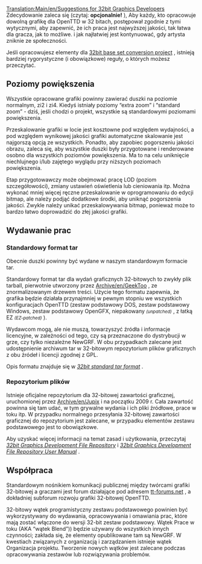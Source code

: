 [[Translation:Main/en/Suggestions for 32bit Graphics Developers]] <!--{{en/-}}-->
Zdecydowanie zaleca się (czytaj: '''opcjonalnie! ''' ), Aby każdy, kto opracowuje dowolną grafikę dla OpenTTD w 32 bitach, postępował zgodnie z tymi wytycznymi, aby zapewnić, że ich praca jest najwyższej jakości, tak łatwa dla gracza, jak to możliwe. i jak najłatwiej jest kontynuować, gdy artysta zniknie ze społeczności.

Jeśli opracowujesz elementy dla [[Main/pl/Projekt konwersji zestawu bazowego 32bpp|32bit base set conversion project]] , istnieją bardziej rygorystyczne (i obowiązkowe) reguły, o których możesz przeczytać.

==Poziomy powiększenia==

Wszystkie opracowane grafiki powinny zawierać duszki na poziomie normalnym, zi2 i zi4. Kiedyś istniały poziomy “extra zoom” i “standard zoom” - dziś, jeśli chodzi o projekt, wszystkie są standardowymi poziomami powiększenia.

Przeskalowanie grafiki w locie jest kosztowne pod względem wydajności, a pod względem wynikowej jakości grafiki automatyczne skalowanie jest najgorszą opcją ze wszystkich. Ponadto, aby zapobiec pogorszeniu jakości obrazu, zaleca się, aby wszystkie duszki były przygotowane i renderowane osobno dla wszystkich poziomów powiększenia. Ma to na celu uniknięcie niechlujnego i/lub zajętego wyglądu przy niższych poziomach powiększenia.

Etap przygotowawczy może obejmować pracę LOD (poziom szczegółowości), zmiany ustawień oświetlenia lub cieniowania itp. Można wykonać mniej więcej ręczne przeskalowanie w oprogramowaniu do edycji bitmap, ale należy podjąć dodatkowe środki, aby uniknąć pogorszenia jakości. Zwykle należy unikać przeskalowywania bitmap, ponieważ może to bardzo łatwo doprowadzić do złej jakości grafiki.

==Wydawanie prac==

<!--{{note|It is now technically possible to make releases as .grfs, as the project intended. We are in the process of documenting this option. In the mean time you can use the standard tar format.}}-->
{{informacja/Pl|Z technicznego punktu widzenia możliwe jest wydawanie wersji jako .grfs, zgodnie z zamierzeniami projektu. Jesteśmy w trakcie dokumentowania tej opcji. W międzyczasie możesz użyć standardowego formatu tar.}}

===Standardowy format tar===

Obecnie duszki powinny być wydane w naszym standardowym formacie tar.

Standardowy format tar dla wydań graficznych 32-bitowych to zwykły plik tarball, pierwotnie utworzony przez [[Archive/en/GeekToo]] , ze znormalizowanym drzewem treści. Użycie tego formatu zapewnia, że ​​grafika będzie działała przynajmniej w pewnym stopniu we wszystkich konfiguracjach OpenTTD (zestaw podstawowy DOS, zestaw podstawowy Windows, zestaw podstawowy OpenGFX, niepakowany <small>''(unpatched)''</small> , z łatką EZ <small>''(EZ-patched)''</small> ).

Wydawcom mogą, ale nie muszą, towarzyszyć źródła i informacje licencyjne, w zależności od tego, czy są przeznaczone do dystrybucji w grze, czy tylko niezależne NewGRF. W obu przypadkach zalecane jest udostępnienie archiwum tar w 32-bitowym repozytorium plików graficznych z obu źródeł i licencji zgodnej z GPL.

Opis formatu znajduje się w ''[[Main/pl/Standardowy format tar 32bity|32bit standard tar format]]'' .

===Repozytorium plików===

Istnieje oficjalne repozytorium dla 32-bitowej zawartości graficznej, uruchomionej przez  [[Archive/en/Jupix]] i na początku 2009 r. Cała zawartość powinna się tam udać, w tym grywalne wydania i ich pliki źródłowe, prace w toku itp. W przypadku normalnego przesyłania 32-bitowej zawartości graficznej do repozytorium jest zalecane, w przypadku elementów zestawu podstawowego jest to obowiązkowe.

Aby uzyskać więcej informacji na temat zasad i użytkowania, przeczytaj ''[[Main/pl/Repozytorium Rozowju Plików Grafik 32bpp|32bit Graphics Development File Repository]]'' i ''[[Main/pl/Instrukcja Obsługi Repozytorium Plików Programowania Grafik 32bpp|32bit Graphics Development File Repository User Manual]]'' .

==Współpraca==

Standardowym nośnikiem komunikacji publicznej między twórcami grafiki 32-bitowej a graczami jest forum działające pod adresem [http://www.tt-forums.net tt-forums.net] , a dokładniej subforum rozwoju grafiki 32-bitowej OpenTTD.

32-bitowy wątek programistyczny zestawu podstawowego powinien być wykorzystywany do wydawania, opracowywania i omawiania prac, które mają zostać włączone do wersji 32-bit
zestaw podstawowy. Wątek Prace w toku (AKA  “wątek Blend”)) będzie używany do wszystkich innych czynności; zakłada się, że elementy opublikowane tam są NewGRF. W kwestiach związanych z organizacją i zarządzaniem istnieje wątek Organizacja projektu. Tworzenie nowych wątków jest zalecane podczas opracowywania zestawów lub rozwiązywania problemów.